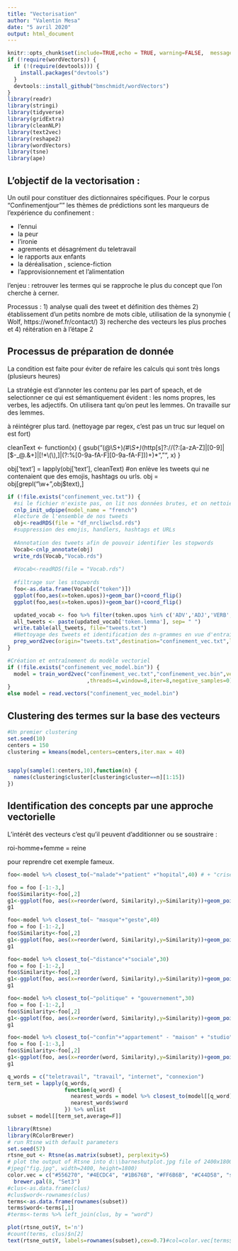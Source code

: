 ```yaml
---
title: "Vectorisation"
author: "Valentin Mesa"
date: "5 avril 2020"
output: html_document
---
```


```r
knitr::opts_chunk$set(include=TRUE,echo = TRUE, warning=FALSE,  message=FALSE, cache=TRUE,fig.width = 8)
if (!require(wordVectors)) {
  if (!(require(devtools))) {
    install.packages("devtools")
  }
  devtools::install_github("bmschmidt/wordVectors")
}
library(readr)
library(stringi)
library(tidyverse)
library(gridExtra)
library(cleanNLP) 
library(text2vec)
library(reshape2)
library(wordVectors)
library(tsne)
library(ape)
```

## L'objectif de la vectorisation :

Un outil pour constituer des dictionnaires spécifiques. Pour le corpus "Confinementjour"" les thèmes de prédictions sont les marqueurs de l'expérience du confinement :

 - l'ennui
 - la peur
 - l'ironie
 - agrements et désagrément du teletravail
 - le rapports aux enfants
 - la déréalisation , science-fiction
 - l'approvisionnement et l'alimentation 
 
 l'enjeu : retrouver les termes qui se rapproche le plus du concept que l'on cherche à cerner.
 
 Processus : 
  1) analyse quali des tweet et définition des thèmes
  2) établissement d'un petits nombre de mots cible, utilisation de la synonymie ( Wolf, https://wonef.fr/contact/)
  3) recherche des vecteurs les plus proches et 
  4) réitération en à l'étape 2
 
 
## Processus de préparation de donnée

La condition est faite pour éviter de refaire les calculs qui sont très longs (plusieurs heures)

La stratégie est d'annoter les contenu par les part of speach, et de selectionner ce qui est sémantiquement évident : les noms propres, les verbes, les adjectifs. On utilisera tant qu'on peut les lemmes. On travaille sur des lemmes.

à réintégrer plus tard. (nettoyage par regex, c'est pas un truc sur lequel on est fort)

cleanText <- function(x) {
       gsub("(@\\S+)*(#\\S+)*(http[s]?://(?:[a-zA-Z]|[0-9]|[$-_@.&+]|[!*\\(\\),]|(?:%[0-9a-fA-F][0-9a-fA-F]))+)*", "", x)
  }

  obj['text'] = lapply(obj['text'], cleanText)
  #on enlève les tweets qui ne contenaient que des emojis, hashtags ou urls.
  obj = obj[grepl("\\w+",obj$text),]


```r
if (!file.exists("confinement_vec.txt")) {
  #si le fichier n'existe pas, on lit nos données brutes, et on nettoie le corpus des stop words
  cnlp_init_udpipe(model_name = "french")
  #lecture de l'ensemble de nos tweets
  obj<-readRDS(file = "df_nrcliwclsd.rds")
  #suppression des emojis, handlers, hashtags et URLs
  
  #Annotation des tweets afin de pouvoir identifier les stopwords
  Vocab<-cnlp_annotate(obj)
  write_rds(Vocab,"Vocab.rds")
  
  #Vocab<-readRDS(file = "Vocab.rds")
  
  #filtrage sur les stopwords
  foo<-as.data.frame(Vocab[c("token")])
  ggplot(foo,aes(x=token.upos))+geom_bar()+coord_flip()
  ggplot(foo,aes(x=token.upos))+geom_bar()+coord_flip()

  updated_vocab <- foo %>% filter(token.upos %in% c('ADV','ADJ','VERB', 'PRON', 'NOUN'))
  all_tweets <- paste(updated_vocab['token.lemma'], sep= " ")
  write.table(all_tweets, file="tweets.txt")
  #Nettoyage des tweets et identification des n-grammes en vue d'entraîner le modèle
  prep_word2vec(origin="tweets.txt",destination="confinement_vec.txt",lowercase=T,bundle_ngrams=3)
}

#Création et entraînement du modèle vectoriel
if (!file.exists("confinement_vec_model.bin")) {
  model = train_word2vec("confinement_vec.txt","confinement_vec.bin",vectors=200
                         ,threads=4,window=8,iter=8,negative_samples=0)
} 
else model = read.vectors("confinement_vec_model.bin")
```

## Clustering des termes sur la base des vecteurs
```r
#Un premier clustering
set.seed(10)
centers = 150
clustering = kmeans(model,centers=centers,iter.max = 40) 


sapply(sample(1:centers,10),function(n) {
  names(clustering$cluster[clustering$cluster==n][1:15])
})
```

## Identification des concepts par une approche vectorielle

L'intérêt des vecteurs c'est qu'il peuvent d'additionner ou se soustraire :

roi-homme+femme = reine

pour reprendre cet exemple fameux. 



```r

foo<-model %>% closest_to(~"malade"+"patient" +"hopital",40) # + "crise" + "patients" + "malades"

foo = foo [-1:-3,]
foo$Similarity<-foo[,2]
g1<-ggplot(foo, aes(x=reorder(word, Similarity),y=Similarity))+geom_point(col="black",size=3)+coord_flip()+theme_minimal()+ggtitle("N-grammes proches de la dimension sanitaire")
g1
```

```r
foo<-model %>% closest_to(~ "masque"+"geste",40)
foo = foo [-1:-2,]
foo$Similarity<-foo[,2]
g1<-ggplot(foo, aes(x=reorder(word, Similarity),y=Similarity))+geom_point(col="black",size=3)+coord_flip()+theme_minimal()+scale_y_log10()+ggtitle("N-grammes proches de la solidarite")
g1
```

```r
foo<-model %>% closest_to(~"distance"+"sociale",30)
foo = foo [-1:-2,]
foo$Similarity<-foo[,2]
g1<-ggplot(foo, aes(x=reorder(word, Similarity),y=Similarity))+geom_point(col="black",size=3)+coord_flip()+theme_minimal()+scale_y_log10()+ggtitle("N-grammes proches de la protection")
g1
```

```r
foo<-model %>% closest_to(~"politique" + "gouvernement",30)
foo = foo [-1:-2,]
foo$Similarity<-foo[,2]
g1<-ggplot(foo, aes(x=reorder(word, Similarity),y=Similarity))+geom_point(col="black",size=3)+coord_flip()+theme_minimal()+scale_y_log10()+ggtitle("N-grammes proches de la politique en temps de confinement")
g1
```


```r
foo<-model %>% closest_to(~"confin"+"appartement" - "maison" + "studio",40)
foo = foo [-1:-3,]
foo$Similarity<-foo[,2]
g1<-ggplot(foo, aes(x=reorder(word, Similarity),y=Similarity))+geom_point(col="black",size=3)+coord_flip()+theme_minimal()+scale_y_log10()+ggtitle("N-grammes proches du lieu de confinement")
g1
```

```r
q_words = c("teletravail", "travail", "internet", "connexion")
term_set = lapply(q_words, 
                  function(q_word) {
                    nearest_words = model %>% closest_to(model[[q_word]],30)
                    nearest_words$word
                  }) %>% unlist
subset = model[[term_set,average=F]]

library(Rtsne)
library(RColorBrewer)
# run Rtsne with default parameters
set.seed(57)
rtsne_out <- Rtsne(as.matrix(subset), perplexity=5)
# plot the output of Rtsne into d:\\barneshutplot.jpg file of 2400x1800 dimension
#jpeg("fig.jpg", width=2400, height=1800)
color.vec = c("#556270", "#4ECDC4", "#1B676B", "#FF6B6B", "#C44D58", "seagreen1", "seagreen4", "slateblue4")
  brewer.pal(8, "Set3")
#clus<-as.data.frame(clus)
#clus$word<-rownames(clus)
terms<-as.data.frame(rownames(subset))
terms$word<-terms[,1] 
#terms<-terms %>% left_join(clus, by = "word")

plot(rtsne_out$Y, t='n')
#count(terms, clus)$n[2]
text(rtsne_out$Y, labels=rownames(subset),cex=0.7)#col=color.vec[terms$clus])
```